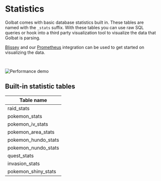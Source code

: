 
# Statistics

Golbat comes with basic database statistics built in. These tables are named with the `_stats` suffix. With these tables you can use raw SQL queries or hook into a third party visualization tool to visualize the data that Golbat is parsing.

[Blissey](/docs/other/blissey) and our [Prometheus](/docs/other/prometheus) integration can be used to get started on visualizing the data.

<br />

<Image
    src="https://user-images.githubusercontent.com/52629375/265464011-c2bcee57-834c-4694-b201-fa7524a7a52a.jpg"
    alt="Performance demo"
    width={900}
    height={900}
/>

## Built-in statistic tables

| Table name          |
| ------------------- |
| raid_stats          |
| pokemon_stats       |
| pokemon_iv_stats    |
| pokemon_area_stats  |
| pokemon_hundo_stats |
| pokemon_nundo_stats |
| quest_stats         |
| invasion_stats      |
| pokemon_shiny_stats |
